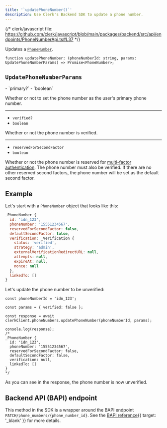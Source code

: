 ```yaml
---
title: '`updatePhoneNumber()`'
description: Use Clerk's Backend SDK to update a phone number.
---
```


{/* clerk/javascript file: https://github.com/clerk/javascript/blob/main/packages/backend/src/api/endpoints/PhoneNumberApi.ts#L37 */}

Updates a [`PhoneNumber`](/docs/references/javascript/phone-number).

```tsx {{ prettier: false }}
function updatePhoneNumber: (phoneNumberId: string, params: UpdatePhoneNumberParams) => Promise<PhoneNumber>;
```

## `UpdatePhoneNumberParams`

<Properties>
  - `primary?`
  - `boolean`

  Whether or not to set the phone number as the user's primary phone number.

  ---

  - `verified?`
  - `boolean`

  Whether or not the phone number is verified.

  ---

  - `reservedForSecondFactor`
  - `boolean`

  Whether or not the phone number is reserved for [multi-factor authentication](/docs/authentication/configuration/sign-up-sign-in-options#multi-factor-authentication). The phone number must also be verified. If there are no other reserved second factors, the phone number will be set as the default second factor.
</Properties>

## Example

Let's start with a `PhoneNumber` object that looks like this:

```js {{ prettier: false }}
_PhoneNumber {
  id: 'idn_123',
  phoneNumber: '15551234567',
  reservedForSecondFactor: false,
  defaultSecondFactor: false,
  verification: _Verification {
    status: 'verified',
    strategy: 'admin',
    externalVerificationRedirectURL: null,
    attempts: null,
    expireAt: null,
    nonce: null
  },
  linkedTo: []
}
```

Let's update the phone number to be unverified:

```tsx {{ prettier: false, mark: [3, [14, 15]] }}
const phoneNumberId = 'idn_123';

const params = { verified: false };

const response = await clerkClient.phoneNumbers.updatePhoneNumber(phoneNumberId, params);

console.log(response);
/*
_PhoneNumber {
  id: 'idn_123',
  phoneNumber: '15551234567',
  reservedForSecondFactor: false,
  defaultSecondFactor: false,
  verification: null,
  linkedTo: []
}
*/
```

As you can see in the response, the phone number is now unverified.

## Backend API (BAPI) endpoint

This method in the SDK is a wrapper around the BAPI endpoint `PATCH/phone_numbers/{phone_number_id}`. See the [BAPI reference](/docs/reference/backend-api/tag/Phone-Numbers#operation/UpdatePhoneNumber){{ target: '_blank' }} for more details.
